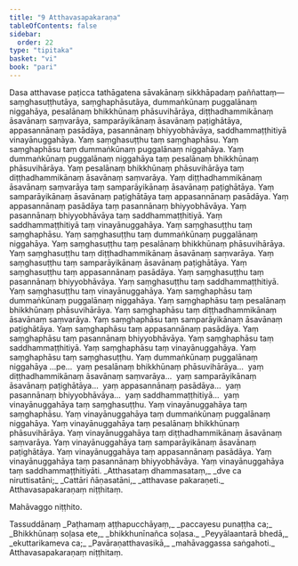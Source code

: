 ```yaml
---
title: "9 Atthavasapakaraṇa"
tableOfContents: false
sidebar:
  order: 22
type: "tipitaka"
basket: "vi"
book: "pari"
---
```



<DynamicBreadcrumb />

<Division number="334" book="pari" bookNo="5" page="253">

<Paragraph number="1604" book="pari">
Dasa atthavase paṭicca tathāgatena sāvakānaṃ sikkhāpadaṃ paññattaṃ—  saṃghasuṭṭhutāya, saṃghaphāsutāya, dummaṅkūnaṃ puggalānaṃ niggahāya, pesalānaṃ bhikkhūnaṃ phāsuvihārāya, diṭṭhadhammikānaṃ āsavānaṃ saṃvarāya, samparāyikānaṃ āsavānaṃ paṭighātāya, appasannānaṃ pasādāya, pasannānaṃ bhiyyobhāvāya, saddhammaṭṭhitiyā vinayānuggahāya.
</Paragraph>

<Paragraph number="1605" book="pari">
Yaṃ saṃghasuṭṭhu taṃ saṃghaphāsu. Yaṃ saṃghaphāsu taṃ dummaṅkūnaṃ puggalānaṃ niggahāya. Yaṃ dummaṅkūnaṃ puggalānaṃ niggahāya taṃ pesalānaṃ bhikkhūnaṃ phāsuvihārāya. Yaṃ pesalānaṃ bhikkhūnaṃ phāsuvihārāya taṃ diṭṭhadhammikānaṃ āsavānaṃ saṃvarāya. Yaṃ diṭṭhadhammikānaṃ āsavānaṃ saṃvarāya taṃ samparāyikānaṃ āsavānaṃ paṭighātāya. Yaṃ samparāyikānaṃ āsavānaṃ paṭighātāya taṃ appasannānaṃ pasādāya. Yaṃ appasannānaṃ pasādāya taṃ pasannānaṃ bhiyyobhāvāya. Yaṃ pasannānaṃ bhiyyobhāvāya taṃ saddhammaṭṭhitiyā. Yaṃ saddhammaṭṭhitiyā taṃ vinayānuggahāya.
</Paragraph>

<Paragraph number="1606" book="pari">
Yaṃ saṃghasuṭṭhu taṃ saṃghaphāsu. Yaṃ saṃghasuṭṭhu taṃ dummaṅkūnaṃ puggalānaṃ niggahāya. Yaṃ saṃghasuṭṭhu taṃ pesalānaṃ bhikkhūnaṃ phāsuvihārāya. Yaṃ saṃghasuṭṭhu taṃ diṭṭhadhammikānaṃ āsavānaṃ saṃvarāya. Yaṃ saṃghasuṭṭhu taṃ samparāyikānaṃ āsavānaṃ paṭighātāya. Yaṃ saṃghasuṭṭhu taṃ appasannānaṃ pasādāya. Yaṃ saṃghasuṭṭhu taṃ pasannānaṃ bhiyyobhāvāya. Yaṃ saṃghasuṭṭhu taṃ saddhammaṭṭhitiyā. Yaṃ saṃghasuṭṭhu taṃ vinayānuggahāya.
</Paragraph>

<Paragraph number="1607" book="pari">
Yaṃ saṃghaphāsu taṃ dummaṅkūnaṃ puggalānaṃ niggahāya. Yaṃ saṃghaphāsu taṃ pesalānaṃ bhikkhūnaṃ phāsuvihārāya. Yaṃ saṃghaphāsu taṃ diṭṭhadhammikānaṃ āsavānaṃ saṃvarāya. Yaṃ saṃghaphāsu taṃ samparāyikānaṃ āsavānaṃ paṭighātāya. Yaṃ saṃghaphāsu taṃ appasannānaṃ pasādāya. Yaṃ saṃghaphāsu taṃ pasannānaṃ bhiyyobhāvāya. Yaṃ saṃghaphāsu taṃ saddhammaṭṭhitiyā. Yaṃ saṃghaphāsu taṃ vinayānuggahāya. Yaṃ saṃghaphāsu taṃ saṃghasuṭṭhu.
</Paragraph>

<Paragraph number="1608" book="pari">
Yaṃ dummaṅkūnaṃ puggalānaṃ niggahāya …pe…  yaṃ pesalānaṃ bhikkhūnaṃ phāsuvihārāya…  yaṃ diṭṭhadhammikānaṃ āsavānaṃ saṃvarāya…  yaṃ samparāyikānaṃ āsavānaṃ paṭighātāya…  yaṃ appasannānaṃ pasādāya…  yaṃ pasannānaṃ bhiyyobhāvāya…  yaṃ saddhammaṭṭhitiyā…  yaṃ vinayānuggahāya taṃ saṃghasuṭṭhu. Yaṃ vinayānuggahāya taṃ saṃghaphāsu. Yaṃ vinayānuggahāya taṃ dummaṅkūnaṃ puggalānaṃ niggahāya. Yaṃ vinayānuggahāya taṃ pesalānaṃ bhikkhūnaṃ phāsuvihārāya. Yaṃ vinayānuggahāya taṃ diṭṭhadhammikānaṃ āsavānaṃ saṃvarāya. Yaṃ vinayānuggahāya taṃ samparāyikānaṃ āsavānaṃ paṭighātāya. Yaṃ vinayānuggahāya taṃ appasannānaṃ pasādāya. Yaṃ vinayānuggahāya taṃ pasannānaṃ bhiyyobhāvāya. Yaṃ vinayānuggahāya taṃ saddhammaṭṭhitiyāti.
</Paragraph>

<Paragraph number="1609" type="verses" book="pari">
_Atthasataṃ dhammasataṃ,_  
_dve ca niruttisatāni;_  
_Cattāri ñāṇasatāni,_  
_atthavase pakaraṇeti._  


</Paragraph>
</Division>

<Paragraph number="1610" type="center" book="pari">
Atthavasapakaraṇaṃ niṭṭhitaṃ.

  
Mahāvaggo niṭṭhito.



</Paragraph>

<Paragraph number="1611" type="center" book="pari">
Tassuddānaṃ


</Paragraph>

<Paragraph number="1612" type="verses" book="pari">
_Paṭhamaṃ aṭṭhapucchāyaṃ,_  
_paccayesu punaṭṭha ca;_  
_Bhikkhūnaṃ soḷasa ete,_  
_bhikkhunīnañca soḷasa._  

</Paragraph>

<Paragraph number="1613" type="verses" book="pari">
_Peyyālaantarā bhedā,_  
_ekuttarikameva ca;_  
_Pavāraṇatthavasikā,_  
_mahāvaggassa saṅgahoti._  


</Paragraph>

<Paragraph number="1614" type="center" book="pari">
Atthavasapakaraṇaṃ niṭṭhitaṃ.
</Paragraph>